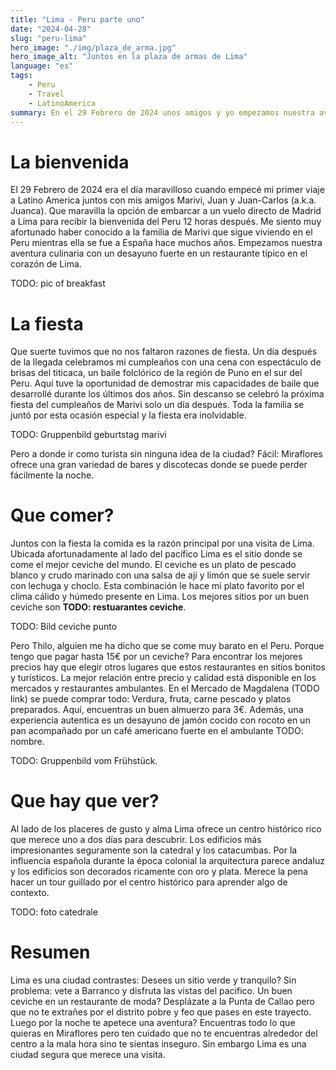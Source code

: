 ```yaml
---
title: "Lima - Peru parte uno"
date: "2024-04-28"
slug: "peru-lima"
hero_image: "./img/plaza_de_arma.jpg"
hero_image_alt: "Juntos en la plaza de armas de Lima"
language: "es"
tags:
    - Peru
    - Travel
    - LatinoAmerica
summary: En el 29 Febrero de 2024 unos amigos y yo empezamos nuestra aventura en el Peru. Elegimos Lima para comer bien y celebrar fuerte. Que manera perfecta para empezar mi primer viaje a Latino America.
---
```


# La bienvenida

El 29 Febrero de 2024 era el día maravilloso cuando empecé mi primer viaje a Latino America
juntos con mis amigos Marivi, Juan y Juan-Carlos (a.k.a. Juanca). Que maravilla la opción
de embarcar a un vuelo directo de Madrid a Lima para recibir la bienvenida del Peru 12 horas después.
Me siento muy afortunado haber conocido a la familia de Marivi que sigue viviendo en el Peru
mientras ella se fue a España hace muchos años. Empezamos nuestra aventura culinaria con un
desayuno fuerte en un restaurante típico en el corazón de Lima.

TODO: pic of breakfast

# La fiesta

Que suerte tuvimos que no nos faltaron razones de fiesta. Un día después de la llegada
celebramos mi cumpleaños con una cena con espectáculo de brisas del titicaca, un
baile folclórico de la región de Puno en el sur del Peru. Aquí tuve la oportunidad de
demostrar mis capacidades de baile que desarrollé durante los últimos dos años. Sin descanso
se celebró la próxima fiesta del cumpleaños de Marivi solo un día después. Toda la familia
se juntó por esta ocasión especial y la fiesta era inolvidable.

TODO: Gruppenbild geburtstag marivi

Pero a donde ir como turista sin ninguna idea de la ciudad? Fácil: Miraflores ofrece una
gran variedad de bares y discotecas donde se puede perder fácilmente la noche.

# Que comer?

Juntos con la fiesta la comida es la razón principal por una visita de Lima. Ubicada
afortunadamente al lado del pacífico Lima es el sitio donde se come el mejor ceviche del
mundo. El ceviche es un plato de pescado blanco y crudo marinado con una salsa de ají y limón 
que se suele servir con lechuga y choclo. Esta combinación le hace mi plato favorito por el clima
cálido y húmedo presente en Lima. Los mejores sitios por un buen ceviche son 
**TODO: restuarantes ceviche**.

TODO: Bild ceviche punto

Pero Thilo, alguien me ha dicho que se come muy barato en el Peru. Porque tengo que pagar
hasta 15€ por un ceviche? Para encontrar los mejores precios hay que elegir otros lugares
que estos restaurantes en sitios bonitos y turísticos.
La mejor relación entre precio y calidad está disponible en los mercados y restaurantes
ambulantes. En el Mercado de Magdalena (TODO link) se puede comprar todo: Verdura, fruta,
carne pescado y platos preparados. Aquí, encuentras un buen almuerzo para 3€. Además,
una experiencia autentica es un desayuno de jamón cocido con rocoto en un pan acompañado
por un café americano fuerte en el ambulante TODO: nombre.

TODO: Gruppenbild vom Frühstück.

# Que hay que ver?

Al lado de los placeres de gusto y alma Lima ofrece un centro histórico rico que merece
uno a dos días para descubrir. Los edificios más impresionantes seguramente son la catedral
y los catacumbas. Por la influencia española durante la época colonial la arquitectura parece
andaluz y los edificios son decorados ricamente con oro y plata. Merece la pena hacer un
tour guillado por el centro histórico para aprender algo de contexto.

TODO: foto catedrale

# Resumen

Lima es una ciudad contrastes: Desees un sitio verde y tranquilo? Sin problema: vete a
Barranco y disfruta las vistas del pacifico. Un buen ceviche en un restaurante de moda?
Desplázate a la Punta de Callao pero que no te extrañes por el distrito pobre y feo que pases
en este trayecto. Luego por la noche te apetece una aventura? Encuentras todo lo que quieras
en Miraflores pero ten cuidado que no te encuentras alrededor del centro a la mala hora sino
te sientas inseguro. Sin embargo Lima es una ciudad segura que merece una visita.